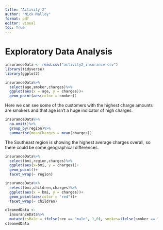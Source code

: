 ---
title: "Activity 2"
author: "Nick Malloy"
format: pdf
editor: visual
toc: True
---

# Exploratory Data Analysis 

```{r}
insuranceData <- read.csv("activity2_insurance.csv")
library(tidyverse)
library(ggplot2)
```

```{r}
insuranceData%>%
  select(age,smoker,charges)%>%
  ggplot(aes(x = age, y = charges))+
  geom_point(aes(color = smoker))
```
Here we can see some of the customers with the highest charge amounts are smokers and that age isn't a huge indicator of high charges.
```{r}
insuranceData%>%
  na.omit()%>%
  group_by(region)%>%
  summarise(meanCharges = mean(charges))
```
The Southeast region is showing the highest average charges overall, so there could be some geographical differences. 
```{r}
insuranceData%>%
  select(bmi,region,charges)%>%
  ggplot(aes(x=bmi, y = charges))+
  geom_point()+
  facet_wrap(~ region)
```

```{r}
insuranceData%>%
  select(bmi,children,charges)%>%
  ggplot(aes(x = bmi, y = charges))+
  geom_point(aes(color = "red"))+
  facet_wrap(~ children)
```
```{r}
cleanedData <-
  insuranceData%>%
  mutate(isMale = ifelse(sex == "male", 1,0), smokes=ifelse(smoker == "yes",1,0),northeast = ifelse(region == "northeast",1,0),northwest = ifelse(region =="northwest",1,0),southeast=ifelse(region=="southeast",1,0),southwest=ifelse(region=="southwest",1,0))
cleanedData
```